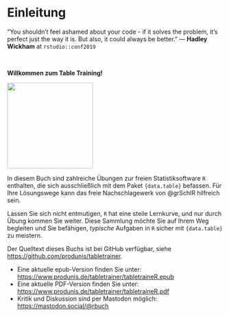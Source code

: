 # Einleitung {.unnumbered}

::: {.callout}
“You shouldn’t feel ashamed about your code - if it solves the problem, it’s perfect just the way it is. \newline But also, it could always be better.” \footnotesize — **Hadley Wickham** at `rstudio::conf2019`
:::
 
\smallskip\  

\begin{wrapfigure}{r}{0.25\textwidth}
  \begin{center}
    \includegraphics[width=0.2\textwidth]{images/datatable-hexsticker.png}
  \end{center}
\end{wrapfigure}

\Large 
**Willkommen zum Table Training!**
\normalsize

<img src="images/datatable-hexsticker.png" width="200">

In diesem Buch sind zahlreiche Übungen zur freien Statistiksoftware `R` enthalten, die sich ausschließlich mit dem Paket `{data.table}` befassen. Für Ihre Lösungswege kann das freie Nachschlagewerk von @grSchlR hilfreich sein.

Lassen Sie sich nicht entmutigen, `R` hat eine steile Lernkurve, und nur durch Übung kommen Sie weiter. Diese Sammlung möchte Sie auf Ihrem Weg begleiten und Sie befähigen, *typische* Aufgaben in `R` sicher mit `{data.table}`  zu meistern.

Der Quelltext dieses Buchs ist bei GitHub verfügbar, siehe <https://github.com/produnis/tabletrainer>.


- Eine aktuelle epub-Version finden Sie unter: \newline <https://www.produnis.de/tabletrainer/tabletraineR.epub>
- Eine aktuelle PDF-Version finden Sie unter: \newline <https://www.produnis.de/tabletrainer/tabletraineR.pdf>
- Kritik und Diskussion sind per Mastodon möglich: \newline <https://mastodon.social/@rbuch>
